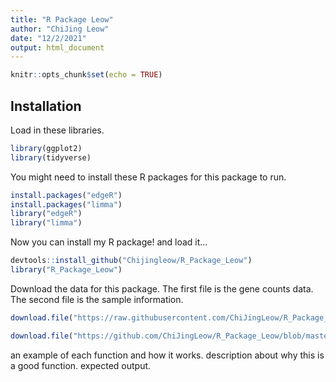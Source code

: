 ```yaml
---
title: "R Package Leow"
author: "ChiJing Leow"
date: "12/2/2021"
output: html_document
---
```


```r
knitr::opts_chunk$set(echo = TRUE)
```

## Installation

Load in these libraries.
```r
library(ggplot2)
library(tidyverse)
```

You might need to install these R packages for this package to run.
```r
install.packages("edgeR")
install.packages("limma")
library("edgeR")
library("limma")
```

Now you can install my R package!
and load it...
```r
devtools::install_github("Chijingleow/R_Package_Leow")
library("R_Package_Leow")
```

Download the data for this package. 
The first file is the gene counts data.
The second file is the sample information.
```r
download.file("https://raw.githubusercontent.com/ChiJingLeow/R_Package_Leow/master/Data/GSE60450_LactationGenewiseCounts.txt", destfile = "cloud/project/Data/Genedata.txt")

download.file("https://github.com/ChiJingLeow/R_Package_Leow/blob/master/Data/SampleInfo_Corrected.txt", destfile = "cloud/project/Data/Sampleinfo.txt")
```



an example of each function and how it works.
description about why this is a good function. 
expected output.